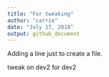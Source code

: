 ```yaml
---
title: "For tweaking"
author: "carrie"
date: "July 17, 2018"
output: github_document
---
```

Adding a line just to create a file.




tweak on dev2 for dev2
